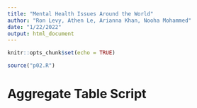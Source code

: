 ```yaml
---
title: "Mental Health Issues Around the World"
author: "Ron Levy, Athen Le, Arianna Khan, Nooha Mohammed"
date: "1/22/2022"
output: html_document
---
```


```r
knitr::opts_chunk$set(echo = TRUE)
```

```r
source("p02.R")
```

# **Aggregate Table Script**


